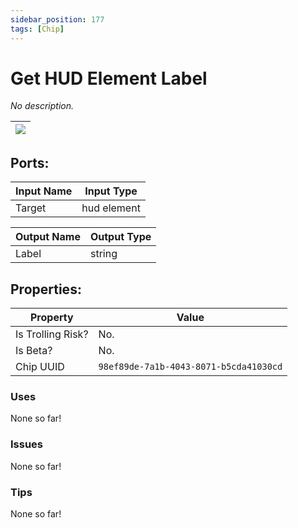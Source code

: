 ```yaml
---
sidebar_position: 177
tags: [Chip]
---
```


# Get HUD Element Label


*No description.*

| ![](https://images-ext-2.discordapp.net/external/MPmIaQzlEPmgGWlgi-WxBBXt0Bjv_zWPkg1y1f_sy3s/https/www.recroomcircuits.com/image/circuit/absolute-value?width=206&height=108) |
|-----|

## Ports:

| Input Name | Input Type |
|-----------|-----------|
| Target | hud element |

| Output Name | Output Type |
|-----------|-----------|
| Label | string |

## Properties:

| Property  | Value |
|-------------------|-----------|
| Is Trolling Risk? | No. |
| Is Beta? | No. |
| Chip UUID | `98ef89de-7a1b-4043-8071-b5cda41030cd` |

### Uses
None so far!

### Issues
None so far!

### Tips
None so far!
